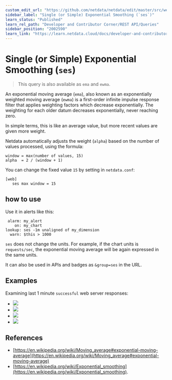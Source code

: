 ```yaml
---
custom_edit_url: "https://github.com/netdata/netdata/edit/master/src/web/api/queries/ses/README.md"
sidebar_label: "Single (or Simple) Exponential Smoothing (`ses`)"
learn_status: "Published"
learn_rel_path: "Developer and Contributor Corner/REST API/Queries"
sidebar_position: "2002590"
learn_link: "https://learn.netdata.cloud/docs/developer-and-contributor-corner/rest-api/queries/single-or-simple-exponential-smoothing-ses"
---
```


# Single (or Simple) Exponential Smoothing (`ses`)

> This query is also available as `ema` and `ewma`.

An exponential moving average (`ema`), also known as an exponentially weighted moving average (`ewma`)
is a first-order infinite impulse response filter that applies weighting factors which decrease
exponentially. The weighting for each older datum decreases exponentially, never reaching zero.

In simple terms, this is like an average value, but more recent values are given more weight.

Netdata automatically adjusts the weight (`alpha`) based on the number of values processed,
using the formula:

```
window = max(number of values, 15)
alpha  = 2 / (window + 1)
```

You can change the fixed value `15` by setting in `netdata.conf`:

```
[web]
   ses max window = 15
```

## how to use

Use it in alerts like this:

```
 alarm: my_alert
    on: my_chart
lookup: ses -1m unaligned of my_dimension
  warn: $this > 1000
```

`ses` does not change the units. For example, if the chart units is `requests/sec`, the exponential
moving average will be again expressed in the same units. 

It can also be used in APIs and badges as `&group=ses` in the URL.

## Examples

Examining last 1 minute `successful` web server responses:

-   ![](https://registry.my-netdata.io/api/v1/badge.svg?chart=web_log_nginx.response_statuses&options=unaligned&dimensions=success&group=min&after=-60&label=min)
-   ![](https://registry.my-netdata.io/api/v1/badge.svg?chart=web_log_nginx.response_statuses&options=unaligned&dimensions=success&group=average&after=-60&label=average&value_color=yellow)
-   ![](https://registry.my-netdata.io/api/v1/badge.svg?chart=web_log_nginx.response_statuses&options=unaligned&dimensions=success&group=ses&after=-60&label=single+exponential+smoothing&value_color=orange)
-   ![](https://registry.my-netdata.io/api/v1/badge.svg?chart=web_log_nginx.response_statuses&options=unaligned&dimensions=success&group=max&after=-60&label=max)

## References

-   [https://en.wikipedia.org/wiki/Moving_average#exponential-moving-average](https://en.wikipedia.org/wiki/Moving_average#exponential-moving-average)
-   [https://en.wikipedia.org/wiki/Exponential_smoothing](https://en.wikipedia.org/wiki/Exponential_smoothing).


